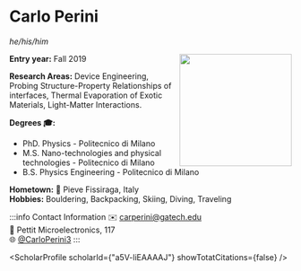 


# Carlo Perini
*he/his/him*

<img src={profImage} width="200" align="right"/> 

**Entry year:** Fall 2019<br/>

**Research Areas:** Device Engineering, Probing Structure-Property Relationships of interfaces, Thermal Evaporation of Exotic Materials, Light-Matter Interactions. 

**Degrees 🎓:**
- PhD. Physics - Politecnico di Milano 
- M.S. Nano-technologies and physical technologies - Politecnico di Milano 
- B.S. Physics Engineering - Politecnico di Milano 

**Hometown:** 🏡 Pieve Fissiraga, Italy<br/>
**Hobbies:** Bouldering, Backpacking, Skiing, Diving, Traveling

:::info Contact Information
✉️ carperini@gatech.edu<br/>
🏢 Pettit Microelectronics, 117<br/>
🌐 [@CarloPerini3](https://twitter.com/CarloPerini3)
:::

<ScholarProfile scholarId={"a5V-liEAAAAJ"} showTotatCitations={false} />
